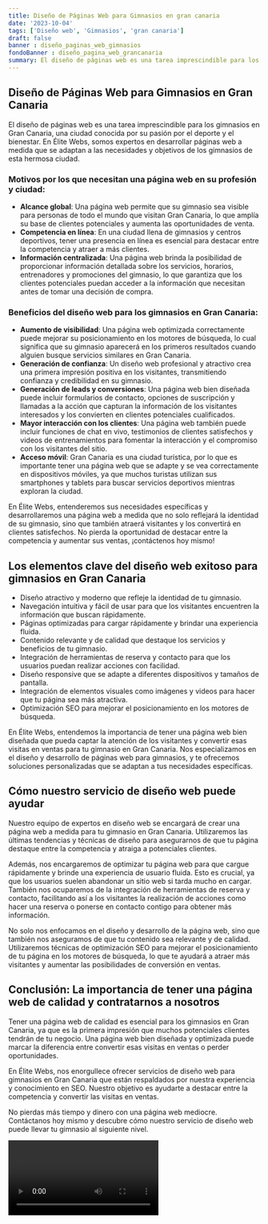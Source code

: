 ```yaml
---
title: Diseño de Páginas Web para Gimnasios en gran canaria
date: '2023-10-04'
tags: ['Diseño web', 'Gimnasios', 'gran canaria']
draft: false
banner : diseño_paginas_web_gimnasios
fondoBanner : diseño_pagina_web_grancanaria
summary: El diseño de páginas web es una tarea imprescindible para los gimnasios en Gran Canaria, una ciudad conocida por su pasión por el deporte y el bienestar. En Élite Webs, somos expertos en desarrollar páginas web a medida que se adaptan a las necesidades y objetivos de los gimnasios de esta hermosa ciudad.
---
```


## Diseño de Páginas Web para Gimnasios en Gran Canaria

El diseño de páginas web es una tarea imprescindible para los gimnasios en Gran Canaria, una ciudad conocida por su pasión por el deporte y el bienestar. En Élite Webs, somos expertos en desarrollar páginas web a medida que se adaptan a las necesidades y objetivos de los gimnasios de esta hermosa ciudad.

### Motivos por los que necesitan una página web en su profesión y ciudad:

- **Alcance global**: Una página web permite que su gimnasio sea visible para personas de todo el mundo que visitan Gran Canaria, lo que amplía su base de clientes potenciales y aumenta las oportunidades de venta.
- **Competencia en línea**: En una ciudad llena de gimnasios y centros deportivos, tener una presencia en línea es esencial para destacar entre la competencia y atraer a más clientes.
- **Información centralizada**: Una página web brinda la posibilidad de proporcionar información detallada sobre los servicios, horarios, entrenadores y promociones del gimnasio, lo que garantiza que los clientes potenciales puedan acceder a la información que necesitan antes de tomar una decisión de compra.

### Beneficios del diseño web para los gimnasios en Gran Canaria:

- **Aumento de visibilidad**: Una página web optimizada correctamente puede mejorar su posicionamiento en los motores de búsqueda, lo cual significa que su gimnasio aparecerá en los primeros resultados cuando alguien busque servicios similares en Gran Canaria.
- **Generación de confianza**: Un diseño web profesional y atractivo crea una primera impresión positiva en los visitantes, transmitiendo confianza y credibilidad en su gimnasio.
- **Generación de leads y conversiones**: Una página web bien diseñada puede incluir formularios de contacto, opciones de suscripción y llamadas a la acción que capturan la información de los visitantes interesados y los convierten en clientes potenciales cualificados.
- **Mayor interacción con los clientes**: Una página web también puede incluir funciones de chat en vivo, testimonios de clientes satisfechos y videos de entrenamientos para fomentar la interacción y el compromiso con los visitantes del sitio.
- **Acceso móvil**: Gran Canaria es una ciudad turística, por lo que es importante tener una página web que se adapte y se vea correctamente en dispositivos móviles, ya que muchos turistas utilizan sus smartphones y tablets para buscar servicios deportivos mientras exploran la ciudad.

En Élite Webs, entenderemos sus necesidades específicas y desarrollaremos una página web a medida que no solo reflejará la identidad de su gimnasio, sino que también atraerá visitantes y los convertirá en clientes satisfechos. No pierda la oportunidad de destacar entre la competencia y aumentar sus ventas, ¡contáctenos hoy mismo!

<GifSeo />

<Cta />

## Los elementos clave del diseño web exitoso para gimnasios en Gran Canaria

- Diseño atractivo y moderno que refleje la identidad de tu gimnasio.
- Navegación intuitiva y fácil de usar para que los visitantes encuentren la información que buscan rápidamente.
- Páginas optimizadas para cargar rápidamente y brindar una experiencia fluida.
- Contenido relevante y de calidad que destaque los servicios y beneficios de tu gimnasio.
- Integración de herramientas de reserva y contacto para que los usuarios puedan realizar acciones con facilidad.
- Diseño responsive que se adapte a diferentes dispositivos y tamaños de pantalla.
- Integración de elementos visuales como imágenes y videos para hacer que tu página sea más atractiva.
- Optimización SEO para mejorar el posicionamiento en los motores de búsqueda.

En Élite Webs, entendemos la importancia de tener una página web bien diseñada que pueda captar la atención de los visitantes y convertir esas visitas en ventas para tu gimnasio en Gran Canaria. Nos especializamos en el diseño y desarrollo de páginas web para gimnasios, y te ofrecemos soluciones personalizadas que se adaptan a tus necesidades específicas.

## Cómo nuestro servicio de diseño web puede ayudar

Nuestro equipo de expertos en diseño web se encargará de crear una página web a medida para tu gimnasio en Gran Canaria. Utilizaremos las últimas tendencias y técnicas de diseño para asegurarnos de que tu página destaque entre la competencia y atraiga a potenciales clientes.

Además, nos encargaremos de optimizar tu página web para que cargue rápidamente y brinde una experiencia de usuario fluida. Esto es crucial, ya que los usuarios suelen abandonar un sitio web si tarda mucho en cargar. También nos ocuparemos de la integración de herramientas de reserva y contacto, facilitando así a los visitantes la realización de acciones como hacer una reserva o ponerse en contacto contigo para obtener más información.

No solo nos enfocamos en el diseño y desarrollo de la página web, sino que también nos aseguramos de que tu contenido sea relevante y de calidad. Utilizaremos técnicas de optimización SEO para mejorar el posicionamiento de tu página en los motores de búsqueda, lo que te ayudará a atraer más visitantes y aumentar las posibilidades de conversión en ventas.

## Conclusión: La importancia de tener una página web de calidad y contratarnos a nosotros

Tener una página web de calidad es esencial para los gimnasios en Gran Canaria, ya que es la primera impresión que muchos potenciales clientes tendrán de tu negocio. Una página web bien diseñada y optimizada puede marcar la diferencia entre convertir esas visitas en ventas o perder oportunidades.

En Élite Webs, nos enorgullece ofrecer servicios de diseño web para gimnasios en Gran Canaria que están respaldados por nuestra experiencia y conocimiento en SEO. Nuestro objetivo es ayudarte a destacar entre la competencia y convertir las visitas en ventas.

No pierdas más tiempo y dinero con una página web mediocre. Contáctanos hoy mismo y descubre cómo nuestro servicio de diseño web puede llevar tu gimnasio al siguiente nivel.

<Video />

<CtaBot job='Gimnasios' city='gran canaria'/>

<Gmaps query='gran canaria+españa+maps' />